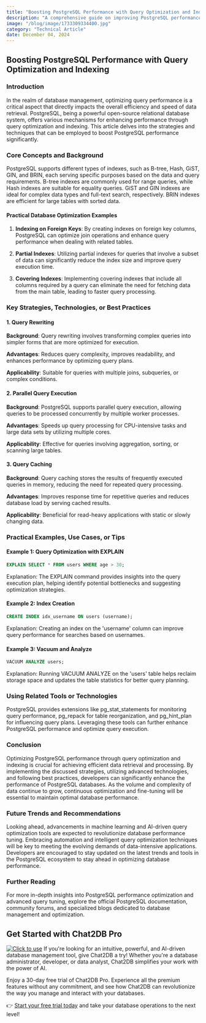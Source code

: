 ```yaml
---
title: "Boosting PostgreSQL Performance with Query Optimization and Indexing"
description: "A comprehensive guide on improving PostgreSQL performance through query optimization and indexing techniques."
image: "/blog/image/1733309334400.jpg"
category: "Technical Article"
date: December 04, 2024
---
```


## Boosting PostgreSQL Performance with Query Optimization and Indexing

### Introduction

In the realm of database management, optimizing query performance is a critical aspect that directly impacts the overall efficiency and speed of data retrieval. PostgreSQL, being a powerful open-source relational database system, offers various mechanisms for enhancing performance through query optimization and indexing. This article delves into the strategies and techniques that can be employed to boost PostgreSQL performance significantly.

### Core Concepts and Background

PostgreSQL supports different types of indexes, such as B-tree, Hash, GiST, GIN, and BRIN, each serving specific purposes based on the data and query requirements. B-tree indexes are commonly used for range queries, while Hash indexes are suitable for equality queries. GiST and GIN indexes are ideal for complex data types and full-text search, respectively. BRIN indexes are efficient for large tables with sorted data.

#### Practical Database Optimization Examples

1. **Indexing on Foreign Keys**: By creating indexes on foreign key columns, PostgreSQL can optimize join operations and enhance query performance when dealing with related tables.

2. **Partial Indexes**: Utilizing partial indexes for queries that involve a subset of data can significantly reduce the index size and improve query execution time.

3. **Covering Indexes**: Implementing covering indexes that include all columns required by a query can eliminate the need for fetching data from the main table, leading to faster query processing.

### Key Strategies, Technologies, or Best Practices

#### 1. Query Rewriting

**Background**: Query rewriting involves transforming complex queries into simpler forms that are more optimized for execution.

**Advantages**: Reduces query complexity, improves readability, and enhances performance by optimizing query plans.

**Applicability**: Suitable for queries with multiple joins, subqueries, or complex conditions.

#### 2. Parallel Query Execution

**Background**: PostgreSQL supports parallel query execution, allowing queries to be processed concurrently by multiple worker processes.

**Advantages**: Speeds up query processing for CPU-intensive tasks and large data sets by utilizing multiple cores.

**Applicability**: Effective for queries involving aggregation, sorting, or scanning large tables.

#### 3. Query Caching

**Background**: Query caching stores the results of frequently executed queries in memory, reducing the need for repeated query processing.

**Advantages**: Improves response time for repetitive queries and reduces database load by serving cached results.

**Applicability**: Beneficial for read-heavy applications with static or slowly changing data.

### Practical Examples, Use Cases, or Tips

#### Example 1: Query Optimization with EXPLAIN

```sql
EXPLAIN SELECT * FROM users WHERE age > 30;
```

Explanation: The EXPLAIN command provides insights into the query execution plan, helping identify potential bottlenecks and suggesting optimization strategies.

#### Example 2: Index Creation

```sql
CREATE INDEX idx_username ON users (username);
```

Explanation: Creating an index on the 'username' column can improve query performance for searches based on usernames.

#### Example 3: Vacuum and Analyze

```sql
VACUUM ANALYZE users;
```

Explanation: Running VACUUM ANALYZE on the 'users' table helps reclaim storage space and updates the table statistics for better query planning.

### Using Related Tools or Technologies

PostgreSQL provides extensions like pg_stat_statements for monitoring query performance, pg_repack for table reorganization, and pg_hint_plan for influencing query plans. Leveraging these tools can further enhance PostgreSQL performance and optimize query execution.

### Conclusion

Optimizing PostgreSQL performance through query optimization and indexing is crucial for achieving efficient data retrieval and processing. By implementing the discussed strategies, utilizing advanced technologies, and following best practices, developers can significantly enhance the performance of PostgreSQL databases. As the volume and complexity of data continue to grow, continuous optimization and fine-tuning will be essential to maintain optimal database performance.

### Future Trends and Recommendations

Looking ahead, advancements in machine learning and AI-driven query optimization tools are expected to revolutionize database performance tuning. Embracing automation and intelligent query optimization techniques will be key to meeting the evolving demands of data-intensive applications. Developers are encouraged to stay updated on the latest trends and tools in the PostgreSQL ecosystem to stay ahead in optimizing database performance.

### Further Reading

For more in-depth insights into PostgreSQL performance optimization and advanced query tuning, explore the official PostgreSQL documentation, community forums, and specialized blogs dedicated to database management and optimization.


## Get Started with Chat2DB Pro

[![Click to use](/image/blog/bg/chat2db.jpg)](https://app.chat2db-ai.com/)
If you're looking for an intuitive, powerful, and AI-driven database management tool, give Chat2DB a try! Whether you're a database administrator, developer, or data analyst, Chat2DB simplifies your work with the power of AI.

Enjoy a 30-day free trial of Chat2DB Pro. Experience all the premium features without any commitment, and see how Chat2DB can revolutionize the way you manage and interact with your databases.

👉 [Start your free trial today](https://chat2db.ai/pricing) and take your database operations to the next level!
